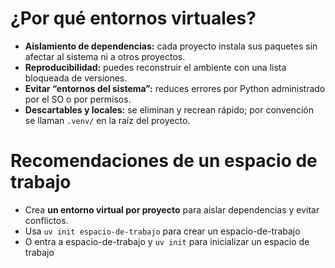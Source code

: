 
# ¿Por qué entornos virtuales?

- **Aislamiento de dependencias:** cada proyecto instala sus paquetes sin afectar al sistema ni a otros proyectos.  
- **Reproducibilidad:** puedes reconstruir el ambiente con una lista bloqueada de versiones.  
- **Evitar “entornos del sistema”:** reduces errores por Python administrado por el SO o por permisos.  
- **Descartables y locales:** se eliminan y recrean rápido; por convención se llaman `.venv/` en la raíz del proyecto.

# Recomendaciones de un espacio de trabajo

- Crea **un entorno virtual por proyecto** para aislar dependencias y evitar conflictos.
- Usa `uv init espacio-de-trabajo`  para crear un espacio-de-trabajo 
- O entra a espacio-de-trabajo y  `uv init `  para inicializar un espacio de trabajo 

